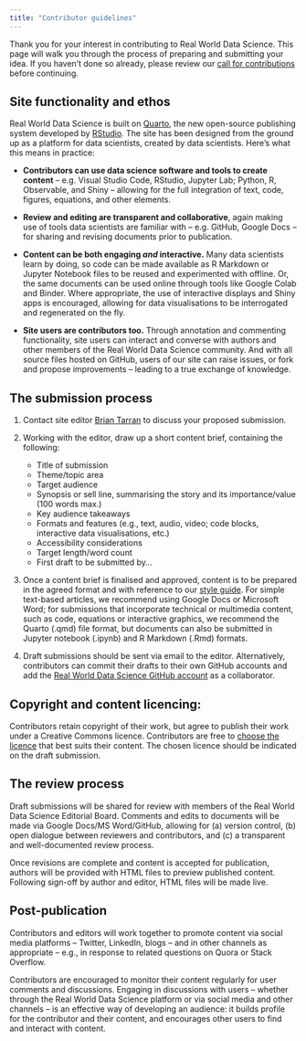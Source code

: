 ```yaml
---
title: "Contributor guidelines"
---
```

Thank you for your interest in contributing to Real World Data Science. This page will walk you through the process of preparing and submitting your idea. If you haven't done so already, please review our [call for contributions](index.qmd) before continuing.

## Site functionality and ethos
Real World Data Science is built on [Quarto](https://quarto.org/), the new open-source publishing system developed by [RStudio](https://www.rstudio.com/). The site has been designed from the ground up as a platform for data scientists, created by data scientists. Here’s what this means in practice:  

* **Contributors can use data science software and tools to create content** – e.g. Visual Studio Code, RStudio, Jupyter Lab; Python, R, Observable, and Shiny – allowing for the full integration of text, code, figures, equations, and other elements. 

* **Review and editing are transparent and collaborative**, again making use of tools data scientists are familiar with – e.g. GitHub, Google Docs – for sharing and revising documents prior to publication. 

* **Content can be both engaging *and* interactive.** Many data scientists learn by doing, so code can be made available as R Markdown or Jupyter Notebook files to be reused and experimented with offline. Or, the same documents can be used online through tools like Google Colab and Binder. Where appropriate, the use of interactive displays and Shiny apps is encouraged, allowing for data visualisations to be interrogated and regenerated on the fly.  

* **Site users are contributors too.** Through annotation and commenting functionality, site users can interact and converse with authors and other members of the Real World Data Science community. And with all source files hosted on GitHub, users of our site can raise issues, or fork and propose improvements – leading to a true exchange of knowledge. 

## The submission process
1. Contact site editor [Brian Tarran](mailto:b.tarran@rss.org.uk) to discuss your proposed submission.

2. Working with the editor, draw up a short content brief, containing the following:
    + Title of submission
    + Theme/topic area
    + Target audience 
    + Synopsis or sell line, summarising the story and its importance/value (100 words max.) 
    + Key audience takeaways 
    + Formats and features (e.g., text, audio, video; code blocks, interactive data visualisations, etc.) 
    + Accessibility considerations 
    + Target length/word count 
    + First draft to be submitted by... 

3. Once a content brief is finalised and approved, content is to be prepared in the agreed format and with reference to our [style guide](style-guide.qmd). For simple text-based articles, we recommend using Google Docs or Microsoft Word; for submissions that incorporate technical or multimedia content, such as code, equations or interactive graphics, we recommend the Quarto (.qmd) file format, but documents can also be submitted in Jupyter notebook (.ipynb) and R Markdown (.Rmd) formats. 

4. Draft submissions should be sent via email to the editor. Alternatively, contributors can commit their drafts to their own GitHub accounts and add the [Real World Data Science GitHub account](https://github.com/realworlddatascience) as a collaborator. 

## Copyright and content licencing: 
Contributors retain copyright of their work, but agree to publish their work under a Creative Commons licence. Contributors are free to [choose the licence](https://creativecommons.org/choose/) that best suits their content. The chosen licence should be indicated on the draft submission.

## The review process
Draft submissions will be shared for review with members of the Real World Data Science Editorial Board. Comments and edits to documents will be made via Google Docs/MS Word/GitHub, allowing for (a) version control, (b) open dialogue between reviewers and contributors, and (c) a transparent and well-documented review process. 

Once revisions are complete and content is accepted for publication, authors will be provided with HTML files to preview published content. Following sign-off by author and editor, HTML files will be made live.

## Post-publication
Contributors and editors will work together to promote content via social media platforms – Twitter, LinkedIn, blogs – and in other channels as appropriate – e.g., in response to related questions on Quora or Stack Overflow. 

Contributors are encouraged to monitor their content regularly for user comments and discussions. Engaging in discussions with users – whether through the Real World Data Science platform or via social media and other channels – is an effective way of developing an audience: it builds profile for the contributor and their content, and encourages other users to find and interact with content. 

<!-- Real World Data Science will also promote new content regularly via a newsletter, which users of the platform can sign up to receive. We will also look to partner with other newsletter publishers so that Real World Data Science content is featured within their mailings. -->